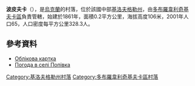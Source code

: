 {{coord|48|27|5|N|30|48|57|E|scale:100000_region:UA|display=title}}

'''波皮夫卡'''（{{lang-uk|Попівка}}），是[[烏克蘭|烏克蘭]]的村落，位於該國中部[[基洛夫格勒州|基洛夫格勒州]]，由[[多布羅韋利奇基夫卡區|多布羅韋利奇基夫卡區]]負責管轄，始建於1861年，面積0.2平方公里，海拔高度106米，2001年人口65，人口密度每平方公里328.3人。

==參考資料==
* [http://gska2.rada.gov.ua/pls/z7502/A005?rdat1=11.11.2008&rf7571=16683 Облікова картка]{{dead link|date=2018年3月 |bot=InternetArchiveBot |fix-attempted=yes }}
* [http://weather.in.ua/ua/kirovogradskaja/21290 Погода в селі Попівка] {{Wayback|url=http://weather.in.ua/ua/kirovogradskaja/21290 |date=20200805225048 }}

{{DEFAULTSORT:Попівка}}
[[Category:基洛夫格勒州村落|Category:基洛夫格勒州村落]]
[[Category:多布羅韋利奇基夫卡區村落|Category:多布羅韋利奇基夫卡區村落]]


{{Kirovohrad-geo-stub}}